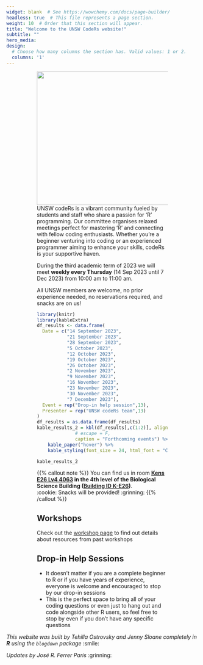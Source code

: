 ```yaml
---
widget: blank  # See https://wowchemy.com/docs/page-builder/
headless: true  # This file represents a page section.
weight: 10  # Order that this section will appear.
title: "Welcome to the UNSW CodeRs website!"
subtitle: ""
hero_media: 
design:
  # Choose how many columns the section has. Valid values: 1 or 2.
  columns: '1'
---
```


<div style = "margin-left: 80px; margin-right: 80px;">

<img src="/images/logo.png" width=350 style = "margin-left: 0px; margin-right: 0px; float:right" >

UNSW codeRs is a vibrant community fueled by students and staff who share a passion for 'R' programming. Our committee organises relaxed meetings perfect for mastering 'R' and connecting with fellow coding enthusiasts. Whether you're a beginner venturing into coding or an experienced programmer aiming to enhance your skills, codeRs is your supportive haven. 

During the third academic term of 2023  we will meet **weekly every Thursday** (14 Sep 2023 until 7 Dec 2023) from 10:00 am to 11:00 am. 

All UNSW members are welcome, no prior experience needed, no reservations required, and snacks are on us!  


```r
library(knitr)
library(kableExtra)
df_results <- data.frame(
  Date = c("14 September 2023",
           "21 September 2023", 
           "28 September 2023", 
           "5 October 2023", 
           "12 October 2023", 
           "19 October 2023", 
           "26 October 2023", 
           "2 November 2023", 
           "9 November 2023", 
           "16 November 2023", 
           "23 November 2023", 
           "30 November 2023", 
           "7 December 2023"),
  Event = rep("Drop-in help session",13),
  Presenter = rep("UNSW codeRs team",13)
)
df_results = as.data.frame(df_results)
kable_results_2 = kbl(df_results[,c(1:2)], align = "c",
              # escape = F,
              caption = "Forthcoming events") %>%
    kable_paper("hover") %>%
    kable_styling(font_size = 24, html_font = "Courier New",full_width=FALSE)
```

```r
kable_results_2
```


{{% callout note %}}
You can find us in room <strong> [Kens E26 Lv4 4063](https://studentvip.com.au/unsw/kensington/maps/134104) in the 4th level of the Biological Science Building ([Building ID K-E26](https://studentvip.com.au/unsw/kensington/maps/134104))</strong>. <br/>  :cookie: Snacks will be provided! :grinning:
{{% /callout %}}


## Workshops

Check out the [workshop page](workshops/) to find out details about resources from past workshops

## Drop-in Help Sessions 

- It doesn't matter if you are a complete beginner to R or if you have years of experience, everyone is welcome and encouraged to stop by our drop-in sessions
- This is the perfect space to bring all of your coding questions or even just to hang out and code alongside other R users, so feel free to stop by even if you don't have any specific questions 


</div>


*This website was built by Tehilla Ostrovsky and Jenny Sloane completely in **R** using the `blogdown` package* :smile:


*Updates by José R. Ferrer Paris* :grinning:
